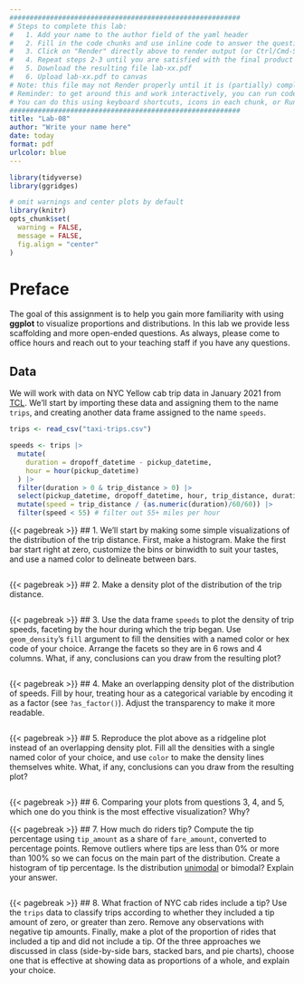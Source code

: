 ```yaml
---
#########################################################
# Steps to complete this lab:
#   1. Add your name to the author field of the yaml header
#   2. Fill in the code chunks and use inline code to answer the questions 
#   3. Click on "Render" directly above to render output (or Ctrl/Cmd-Shift-K)
#   4. Repeat steps 2-3 until you are satisfied with the final product
#   5. Download the resulting file lab-xx.pdf
#   6. Upload lab-xx.pdf to canvas
# Note: this file may not Render properly until it is (partially) completed
# Reminder: to get around this and work interactively, you can run code chunks on their own
# You can do this using keyboard shortcuts, icons in each chunk, or Run at the top right of this pane
#########################################################
title: "Lab-08"
author: "Write your name here"
date: today
format: pdf
urlcolor: blue
---
```


```r
library(tidyverse)
library(ggridges)

# omit warnings and center plots by default
library(knitr)
opts_chunk$set(
  warning = FALSE, 
  message = FALSE,
  fig.align = "center"
)
```

# Preface

The goal of this assignment is to help you gain more familiarity with using **ggplot** to visualize proportions and distributions. In this lab we provide less scaffolding and more open-ended questions. As always, please come to office hours and reach out to your teaching staff if you have any questions.

## Data

We will work with data on NYC Yellow cab trip data in January 2021 from [TCL](https://www.nyc.gov/site/tlc/about/tlc-trip-record-data.page). We'll start by importing these data and assigning them to the name `trips`, and creating another data frame assigned to the name `speeds`.
```r
trips <- read_csv("taxi-trips.csv")

speeds <- trips |> 
  mutate(
    duration = dropoff_datetime - pickup_datetime,
    hour = hour(pickup_datetime)
  ) |> 
  filter(duration > 0 & trip_distance > 0) |> 
  select(pickup_datetime, dropoff_datetime, hour, trip_distance, duration) |> 
  mutate(speed = trip_distance / (as.numeric(duration)/60/60)) |> 
  filter(speed < 55) # filter out 55+ miles per hour
```


{{< pagebreak >}}
## 1. We'll start by making some simple visualizations of the distribution of the trip distance. First, make a histogram. Make the first bar start right at zero, customize the bins or binwidth to suit your tastes, and use a named color to delineate between bars. 

```r

```


{{< pagebreak >}}
## 2. Make a density plot of the distribution of the trip distance.

```r

```


{{< pagebreak >}}
## 3. Use the data frame `speeds` to plot the density of trip speeds, faceting by the hour during which the trip began. Use `geom_density`'s `fill` argument to fill the densities with a named color or hex code of your choice. Arrange the facets so they are in 6 rows and 4 columns. What, if any, conclusions can you draw from the resulting plot?
<!-- Note: We provided some code at the top of this quarto document to calculate the speed and hour of day during which each trip originated, because we haven't had time to cover working with dates and times yet. On future assignments you may be expected to do similar operations and calculations without being provided answers. -->

```r

```


{{< pagebreak >}}
## 4. Make an overlapping density plot of the distribution of speeds. Fill by hour, treating hour as a categorical variable by encoding it as a factor (see `?as_factor()`). Adjust the transparency to make it more readable.
```r

```


{{< pagebreak >}}
## 5. Reproduce the plot above as a ridgeline plot instead of an overlapping density plot. Fill all the densities with a single named color of your choice, and use `color` to make the density lines themselves white. What, if any, conclusions can you draw from the resulting plot?

```r

```


{{< pagebreak >}}
## 6. Comparing your plots from questions 3, 4, and 5, which one do you think is the most effective visualization? Why?


{{< pagebreak >}}
## 7. How much do riders tip? Compute the tip percentage using `tip_amount` as a share of `fare_amount`, converted to percentage points. Remove outliers where tips are less than 0% or more than 100% so we can focus on the main part of the distribution. Create a histogram of tip percentage. Is the distribution [unimodal](https://en.wikipedia.org/wiki/Unimodality) or bimodal? Explain your answer.
```r

```



{{< pagebreak >}}
## 8. What fraction of NYC cab rides include a tip? Use the `trips` data to classify trips according to whether they included a tip amount of zero, or greater than zero. Remove any observations with negative tip amounts. Finally, make a plot of the proportion of rides that included a tip and did not include a tip. Of the three approaches we discussed in class (side-by-side bars, stacked bars, and pie charts), choose one that is effective at showing data as proportions of a whole, and explain your choice.
<!-- Note: At least one of the three approaches is *not* a good choice and could result in point deductions depending on how you justify your approach. -->

```r

```

